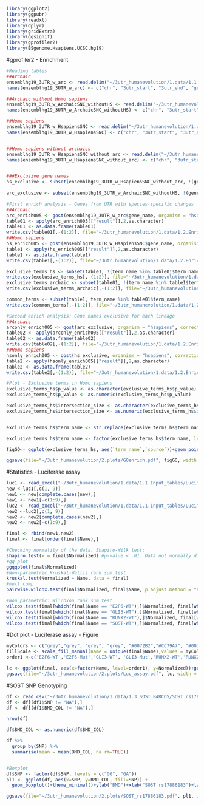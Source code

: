 ```R
library(ggplot2)
library(ggpubr)
library(readxl)
library(dplyr)
library(gridExtra)
library(ggsignif)
library(gprofiler2)
library(BSgenome.Hsapiens.UCSC.hg19)
```

#gprofiler2 - Enrichment
```r
#Reading tables
##Archaic
ensemblhg19_3UTR_w_arc <- read.delim("~/3utr_humanevolution/1.data/1.1.Input_tables/ensemblhg19_3UTR_w_ArchaicSNC.csv")
names(ensemblhg19_3UTR_w_arc) <- c("chr", "3utr_start", "3utr_end", "gene_name")

##Archaic without Homo sapiens
ensemblhg19_3UTR_w_ArchaicSNC_withoutHS <- read.delim("~/3utr_humanevolution/1.data/1.1.Input_tables/ensemblhg19_3UTR_w_ArchaicSNC_withoutHS.csv")
names(ensemblhg19_3UTR_w_ArchaicSNC_withoutHS) <- c("chr", "3utr_start", "3utr_end", "gene_name")

##Homo sapiens
ensemblhg19_3UTR_w_HsapiensSNC <- read.delim("~/3utr_humanevolution/1.data/1.1.Input_tables/ensemblhg19_3UTR_w_HsapiensSNC.csv")
names(ensemblhg19_3UTR_w_HsapiensSNC) <- c("chr", "3utr_start", "3utr_end", "gene_name")


##Homo sapiens without archaics
ensemblhg19_3UTR_w_HsapiensSNC_without_arc <- read.delim("~/3utr_humanevolution/1.data/1.1.Input_tables/ensemblhg19_3UTR_w_HsapiensSNC_without_arc.csv")
names(ensemblhg19_3UTR_w_HsapiensSNC_without_arc) <- c("chr", "3utr_start", "3utr_end", "gene_name") 


###Exclusive gene names
hs_exclusive <- subset(ensemblhg19_3UTR_w_HsapiensSNC_without_arc, !(gene_name %in% ensemblhg19_3UTR_w_arc$gene_name))$gene_name
                       
arc_exclusive <- subset(ensemblhg19_3UTR_w_ArchaicSNC_withoutHS, !(gene_name %in% ensemblhg19_3UTR_w_HsapiensSNC$gene_name))$gene_name

#First enrich analysis - Genes from UTR with species-specific changes
##Archaic
arc_enrich005 <- gost(ensemblhg19_3UTR_w_arc$gene_name, organism = "hsapiens", correction_method = "gSCS", user_threshold = 0.05, evcodes = TRUE)
table01 <- apply(arc_enrich005[["result"]],2,as.character)
table01 <- as.data.frame(table01)
write.csv(table01[,-(1:2)], file="~/3utr_humanevolution/1.data/1.2.Enrich_results/GOterms_ensemblhg19_3UTR_w_ArchaicSNC_genes.csv", row.names = FALSE)
##Homo sapiens
hs_enrich005 <- gost(ensemblhg19_3UTR_w_HsapiensSNC$gene_name, organism = "hsapiens", correction_method = "gSCS", user_threshold = 0.05, evcodes = TRUE) #length(unique(ensemblhg19_3UTR_w_hHF$gene_name)) == 890
table1 <- apply(hs_enrich005[["result"]],2,as.character)
table1 <- as.data.frame(table1)
write.csv(table1[,-(1:2)], file="~/3utr_humanevolution/1.data/1.2.Enrich_results/GOterms_ensemblhg19_3UTR_w_HsapiensSNC_genes.csv", row.names = FALSE)

exclusive_terms_hs <- subset(table1, !(term_name %in% table01$term_name))
write.csv(exclusive_terms_hs[,-(1:2)], file="~/3utr_humanevolution/1.data/1.2.Enrich_results/GOterms_only_in_Hsapiens.csv", row.names = FALSE)
exclusive_terms_archaic <- subset(table01, !(term_name %in% table1$term_name))
write.csv(exclusive_terms_archaic[,-(1:2)], file="~/3utr_humanevolution/1.data/1.2.Enrich_results/GOterms_only_in_Archaics.csv", row.names = FALSE)

common_terms <- subset(table1, term_name %in% table01$term_name)
write.csv(common_terms[,-(1:2)], file="~/3utr_humanevolution/1.data/1.2.Enrich_results/GOterms_common_btwSpecies.csv", row.names = FALSE)

#Second enrich analysis: Gene names exclusive for each lineage
##Archaic
arconly_enrich005 <- gost(arc_exclusive, organism = "hsapiens", correction_method = "gSCS", user_threshold = 0.05, evcodes = TRUE)
table02 <- apply(arconly_enrich005[["result"]],2,as.character)
table02 <- as.data.frame(table02)
write.csv(table02[,-(1:2)], file="~/3utr_humanevolution/1.data/1.2.Enrich_results/GOterms_Archaic_exclusivegenes.csv", row.names = FALSE)
##Homo sapiens
hsonly_enrich005 <- gost(hs_exclusive, organism = "hsapiens", correction_method = "gSCS", user_threshold = 0.05, evcodes = TRUE) #length(unique(ensemblhg19_3UTR_w_hHF_without_arc$gene_name)) == 573
table2 <- apply(hsonly_enrich005[["result"]],2,as.character)
table2 <- as.data.frame(table2)
write.csv(table2[,-(1:2)], file="~/3utr_humanevolution/1.data/1.2.Enrich_results/GOterms_Hsapiens_exclusivegenes.csv", row.names = FALSE)

#Plot - Exclusive terms in Homo sapiens
exclusive_terms_hs$p_value <- as.character(exclusive_terms_hs$p_value)
exclusive_terms_hs$p_value <- as.numeric(exclusive_terms_hs$p_value)

exclusive_terms_hs$intersection_size <- as.character(exclusive_terms_hs$intersection_size)
exclusive_terms_hs$intersection_size <- as.numeric(exclusive_terms_hs$intersection_size)


exclusive_terms_hs$term_name <- str_replace(exclusive_terms_hs$term_name, "\\;.*","")

exclusive_terms_hs$term_name <- factor(exclusive_terms_hs$term_name, levels=as.vector(exclusive_terms_hs$term_name))

figGO<- ggplot(exclusive_terms_hs, aes(`term_name`,`source`))+geom_point(aes(size = `intersection_size`, colour=`p_value` ))+labs(size="Number of genes",col="Adj p-value")+scale_color_gradient()+xlab("")+ ylab("")+theme(axis.text.x = element_text(angle = 45, size=9, hjust=1), axis.text.y = element_text(face="bold", size=12), axis.ticks = element_line(),axis.line = element_line(size = 1, linetype = "solid"))

ggsave(file="~/3utr_humanevolution/2.plots/G0enrich.pdf", figGO, width = 11.69, height = 8.27, units = "in")

```


#Statistics - Luciferase assay
```r
luc1 <- read_excel("~/3utr_humanevolution/1.data/1.1.Input_tables/Luciferase_raw.xlsx", sheet = "GLI, RUNX2, E2F6")
new <-luc1[,c(1, 9)]
new1 <- new[complete.cases(new),]
new1 <- new1[-c(1:9),]
luc2 <- read_excel("~/3utr_humanevolution/1.data/1.1.Input_tables/Luciferase_raw.xlsx", sheet = "SOST")
new2 <-luc2[,c(1, 9)]
new2 <- new2[complete.cases(new2),]
new2 <- new2[-c(1:9),]

final <- rbind(new1,new2)
final <- final[order(final$Name),]

#Checking normality of the data. Shapiro-Wilk test:
shapiro.test(x = final$Normalized) #p-value < .01. Data not normally distributed.
#qq plot
ggqqplot(final$Normalized)
#Non-parametric Kruskal-Wallis rank sum test
kruskal.test(Normalized ~ Name, data = final)
#mult comp
pairwise.wilcox.test(final$Normalized, final$Name, p.adjust.method = "BH", confint = TRUE)

#Non parametric: Wilcoxon rank sum test
wilcox.test(final[which(final$Name == "E2F6-WT"),]$Normalized, final[which(final$Name == "E2F6-Mut"),]$Normalized)
wilcox.test(final[which(final$Name == "GLI3-WT"),]$Normalized, final[which(final$Name == "GLI3-Mut"),]$Normalized)
wilcox.test(final[which(final$Name == "RUNX2-WT"),]$Normalized, final[which(final$Name == "RUNX2-Mut"),]$Normalized)
wilcox.test(final[which(final$Name == "SOST-WT"),]$Normalized, final[which(final$Name == "SOST-Mut"),]$Normalized)
```


#Dot plot - Luciferase assay - Figure
```R
myColors <- c("grey","grey", "grey", "grey", "#0072B2","#CC79A7", "#0072B2","#CC79A7")
fillScale <- scale_fill_manual(name = unique(final$Name),values = myColors)
order1 <-c('E2F6-WT','E2F6-Mut','GLI3-WT', 'GLI3-Mut','RUNX2-WT','RUNX2-Mut', 'SOST-WT', 'SOST-Mut')

lc <- ggplot(final, aes(x=factor(Name, level=order1), y=Normalized))+geom_violin(trim = FALSE)+geom_dotplot(binaxis='y', stackdir='center', aes(fill = factor(Name)), show.legend = FALSE, binpositions = 'all')+ylab("Normalized RLU")+xlab("")+fillScale+theme_classic()+geom_signif(comparisons = list(c("RUNX2-WT", "RUNX2-Mut"), c("SOST-WT", "SOST-Mut")), annotations = c("*", "**"))
ggsave(file="~/3utr_humanevolution/2.plots/Luc_assay.pdf", lc, width = 11.69, height = 8.27, units = "in")

```

#SOST SNP Genotyping
```R
df <- read.csv("~/3utr_humanevolution/1.data/1.3.SOST_BARCOS/SOST_rs17886183_BARCOS.csv")
df <- df[(df1$SNP != "NA"),]
df <- df[(df1$BMD_COL != "NA"),]

nrow(df)

df$BMD_COL <- as.numeric(df$BMD_COL)

df %>%
  group_by(SNP) %>%
  summarise(mean = mean(BMD_COL, na.rm=TRUE))


#Boxplot
df$SNP <- factor(df$SNP, levels = c("GG", "GA"))
pl1 <- ggplot(df, aes(x=SNP, y=BMD_COL, fill=SNP)) + 
  geom_boxplot()+theme_minimal()+ylab("BMD")+xlab("SOST rs17886183")+labs(fill = "Genotype")

ggsave(file="~/3utr_humanevolution/2.plots/SOST_rs17886183.pdf", pl1, width = 11.69, height = 8.27, units = "in")
```